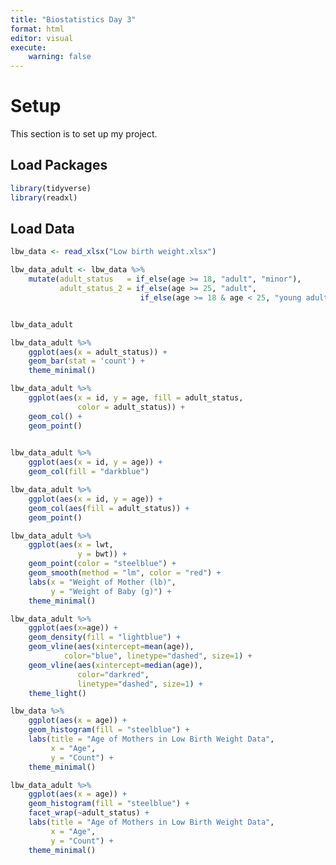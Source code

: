 ```yaml
---
title: "Biostatistics Day 3"
format: html
editor: visual
execute:
    warning: false
---
```


# Setup

This section is to set up my project.

## Load Packages

```r
library(tidyverse)
library(readxl)
```

## Load Data

```r
lbw_data <- read_xlsx("Low birth weight.xlsx")
```

```r

lbw_data_adult <- lbw_data %>% 
    mutate(adult_status   = if_else(age >= 18, "adult", "minor"),
           adult_status_2 = if_else(age >= 25, "adult", 
                             if_else(age >= 18 & age < 25, "young adult", "minor")))


lbw_data_adult
```

```r
lbw_data_adult %>% 
    ggplot(aes(x = adult_status)) +
    geom_bar(stat = 'count') +
    theme_minimal()
```

```r
lbw_data_adult %>% 
    ggplot(aes(x = id, y = age, fill = adult_status, 
               color = adult_status)) +
    geom_col() +
    geom_point()
    
```

```r
lbw_data_adult %>% 
    ggplot(aes(x = id, y = age)) +
    geom_col(fill = "darkblue")
```

```r
lbw_data_adult %>% 
    ggplot(aes(x = id, y = age)) +
    geom_col(aes(fill = adult_status)) +
    geom_point()
```

```r
lbw_data_adult %>% 
    ggplot(aes(x = lwt, 
               y = bwt)) +
    geom_point(color = "steelblue") +
    geom_smooth(method = "lm", color = "red") +
    labs(x = "Weight of Mother (lb)", 
         y = "Weight of Baby (g)") +
    theme_minimal()
```

```r

lbw_data_adult %>% 
    ggplot(aes(x=age)) +
    geom_density(fill = "lightblue") +
    geom_vline(aes(xintercept=mean(age)),
            color="blue", linetype="dashed", size=1) +
    geom_vline(aes(xintercept=median(age)),
               color="darkred",
               linetype="dashed", size=1) +
    theme_light()
```

```r
lbw_data %>% 
    ggplot(aes(x = age)) +
    geom_histogram(fill = "steelblue") +
    labs(title = "Age of Mothers in Low Birth Weight Data",
         x = "Age",
         y = "Count") +
    theme_minimal()
```

```r

lbw_data_adult %>% 
    ggplot(aes(x = age)) +
    geom_histogram(fill = "steelblue") +
    facet_wrap(~adult_status) +
    labs(title = "Age of Mothers in Low Birth Weight Data",
         x = "Age",
         y = "Count") +
    theme_minimal()
```
